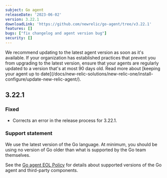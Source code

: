 ```yaml
---
subject: Go agent
releaseDate: '2023-06-02'
version: 3.22.1
downloadLink: 'https://github.com/newrelic/go-agent/tree/v3.22.1'
features: []
bugs: ["fix changelog and agent version bug"]    
security: []
---
```


<Callout variant="important">
  We recommend updating to the latest agent version as soon as it's available. If your organization has established practices that prevent you from upgrading to the latest version, ensure that your agents are regularly updated to a version that's at most 90 days old. Read more about [keeping your agent up to date](/docs/new-relic-solutions/new-relic-one/install-configure/update-new-relic-agent/).
</Callout>

## 3.22.1

### Fixed

* Corrects an error in the release process for 3.22.1.

### Support statement

We use the latest version of the Go language. At minimum, you should be using no version of Go older than what is supported by the Go team themselves.

See the [Go agent EOL Policy](/docs/apm/agents/go-agent/get-started/go-agent-eol-policy) for details about supported versions of the Go agent and third-party components.
